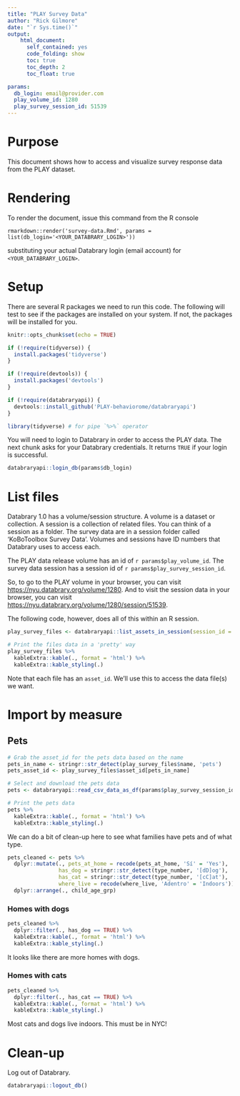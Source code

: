```yaml
---
title: "PLAY Survey Data"
author: "Rick Gilmore"
date: "`r Sys.time()`"
output: 
    html_document:
      self_contained: yes
      code_folding: show
      toc: true
      toc_depth: 2
      toc_float: true

params:
  db_login: email@provider.com
  play_volume_id: 1280
  play_survey_session_id: 51539
---
```


# Purpose

This document shows how to access and visualize survey response data from the PLAY dataset.

# Rendering

To render the document, issue this command from the R console

`rmarkdown::render('survey-data.Rmd', params = list(db_login='<YOUR_DATABRARY_LOGIN>'))`

substituting your actual Databrary login (email account) for `<YOUR_DATABRARY_LOGIN>`.

# Setup

There are several R packages we need to run this code.
The following will test to see if the packages are installed on your system.
If not, the packages will be installed for you.

```r
knitr::opts_chunk$set(echo = TRUE)

if (!require(tidyverse)) {
  install.packages('tidyverse')
}

if (!require(devtools)) {
  install.packages('devtools')
}

if (!require(databraryapi)) {
  devtools::install_github('PLAY-behaviorome/databraryapi')
}

library(tidyverse) # for pipe `%>%` operator
```

You will need to login to Databrary in order to access the PLAY data.
The next chunk asks for your Databrary credentials.
It returns `TRUE` if your login is successful.

```r
databraryapi::login_db(params$db_login)
```

# List files

Databrary 1.0 has a volume/session structure.
A volume is a dataset or collection.
A session is a collection of related files.
You can think of a session as a folder.
The survey data are in a session folder called 'KoBoToolbox Survey Data'.
Volumes and sessions have ID numbers that Databrary uses to access each.

The PLAY data release volume has an id of `r params$play_volume_id`.
The survey data session has a session id of `r params$play_survey_session_id`.

So, to go to the PLAY volume in your browser, you can visit <https://nyu.databrary.org/volume/1280>.
And to visit the session data in your browser, you can visit <https://nyu.databrary.org/volume/1280/session/51539>.

The following code, however, does all of this within an R session.

```r
play_survey_files <- databraryapi::list_assets_in_session(session_id = params$play_survey_session_id)

# Print the files data in a 'pretty' way
play_survey_files %>%
  kableExtra::kable(., format = 'html') %>%
  kableExtra::kable_styling(.)
```

Note that each file has an `asset_id`.
We'll use this to access the data file(s) we want.

# Import by measure

## Pets

```r
# Grab the asset_id for the pets data based on the name
pets_in_name <- stringr::str_detect(play_survey_files$name, 'pets')
pets_asset_id <- play_survey_files$asset_id[pets_in_name]

# Select and download the pets data
pets <- databraryapi::read_csv_data_as_df(params$play_survey_session_id, as.numeric(pets_asset_id))

# Print the pets data
pets %>%
  kableExtra::kable(., format = 'html') %>%
  kableExtra::kable_styling(.)  
```

We can do a bit of clean-up here to see what families have pets and of what type.

```r
pets_cleaned <- pets %>%
  dplyr::mutate(., pets_at_home = recode(pets_at_home, 'Sí' = 'Yes'),
                has_dog = stringr::str_detect(type_number, '[dD]og'),
                has_cat = stringr::str_detect(type_number, '[cC]at'),
                where_live = recode(where_live, 'Adentro' = 'Indoors')) %>%
  dplyr::arrange(., child_age_grp)
```

### Homes with dogs

```r
pets_cleaned %>%
  dplyr::filter(., has_dog == TRUE) %>%
  kableExtra::kable(., format = 'html') %>%
  kableExtra::kable_styling(.)  
```

It looks like there are more homes with dogs.

### Homes with cats

```r
pets_cleaned %>%
  dplyr::filter(., has_cat == TRUE) %>%
  kableExtra::kable(., format = 'html') %>%
  kableExtra::kable_styling(.)  
```

Most cats and dogs live indoors.
This must be in NYC!

# Clean-up

Log out of Databrary.

```r
databraryapi::logout_db()
```

